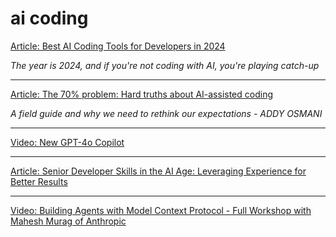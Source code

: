 # ai coding

[Article: Best AI Coding Tools for Developers in 2024](https://www.builder.io/blog/best-ai-coding-tools)

_The year is 2024, and if you're not coding with AI, you're playing catch-up_

---

[Article: The 70% problem: Hard truths about AI-assisted coding](https://addyo.substack.com/p/the-70-problem-hard-truths-about)

_A field guide and why we need to rethink our expectations - ADDY OSMANI_

---

[Video: New GPT-4o Copilot](https://youtu.be/Oi_O6SZZWPc?si=efkkVBfBAwyyymS_)

---

[Article: Senior Developer Skills in the AI Age: Leveraging Experience for Better Results](https://manuel.kiessling.net/2025/03/31/how-seasoned-developers-can-achieve-great-results-with-ai-coding-agents/)

---

[Video: Building Agents with Model Context Protocol - Full Workshop with Mahesh Murag of Anthropic](https://www.youtube.com/watch?v=kQmXtrmQ5Zg)


